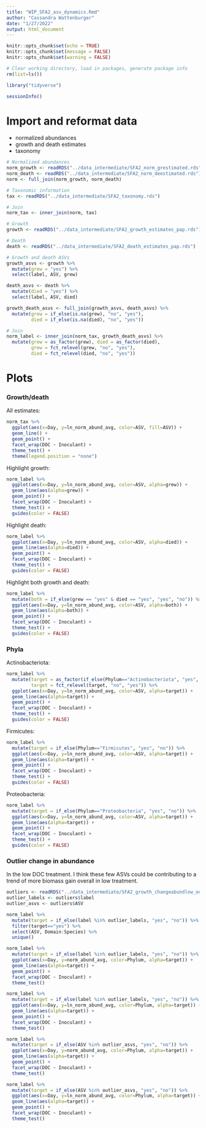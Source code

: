 ```yaml
---
title: "WIP_SFA2_asv_dynamics.Rmd"
author: "Cassandra Wattenburger"
date: "1/27/2022"
output: html_document
---
```


```r
knitr::opts_chunk$set(echo = TRUE)
knitr::opts_chunk$set(message = FALSE)
knitr::opts_chunk$set(warning = FALSE)
```

```r
# Clear working directory, load in packages, generate package info
rm(list=ls())

library("tidyverse")

sessionInfo()
```

# Import and reformat data

* normalized abundances
* growth and death estimates
* taxonomy

```r
# Normalized abundances
norm_growth <- readRDS("../data_intermediate/SFA2_norm_grestimated.rds")
norm_death <- readRDS("../data_intermediate/SFA2_norm_deestimated.rds")
norm <- full_join(norm_growth, norm_death)

# Taxonomic information
tax <- readRDS("../data_intermediate/SFA2_taxonomy.rds")

# Join
norm_tax <- inner_join(norm, tax)

# Growth
growth <- readRDS("../data_intermediate/SFA2_growth_estimates_pap.rds")

# Death
death <- readRDS("../data_intermediate/SFA2_death_estimates_pap.rds")

# Growth and death ASVs
growth_asvs <- growth %>% 
  mutate(grew = "yes") %>% 
  select(label, ASV, grew)

death_asvs <- death %>% 
  mutate(died = "yes") %>% 
  select(label, ASV, died)

growth_death_asvs <- full_join(growth_asvs, death_asvs) %>% 
  mutate(grew = if_else(is.na(grew), "no", "yes"),
         died = if_else(is.na(died), "no", "yes"))

# Join
norm_label <- inner_join(norm_tax, growth_death_asvs) %>% 
  mutate(grew = as_factor(grew), died = as_factor(died),
         grew = fct_relevel(grew, "no", "yes"),
         died = fct_relevel(died, "no", "yes"))
```

# Plots

### Growth/death

All estimates:

```r
norm_tax %>%
  ggplot(aes(x=Day, y=ln_norm_abund_avg, color=ASV, fill=ASV)) +
  geom_line() +
  geom_point() +
  facet_wrap(DOC ~ Inoculant) +
  theme_test() +
  theme(legend.position = "none")
```

Highlight growth:

```r
norm_label %>%
  ggplot(aes(x=Day, y=ln_norm_abund_avg, color=ASV, alpha=grew)) +
  geom_line(aes(alpha=grew)) +
  geom_point() +
  facet_wrap(DOC ~ Inoculant) +
  theme_test() +
  guides(color = FALSE)
```

Highlight death:

```r
norm_label %>%
  ggplot(aes(x=Day, y=ln_norm_abund_avg, color=ASV, alpha=died)) +
  geom_line(aes(alpha=died)) +
  geom_point() +
  facet_wrap(DOC ~ Inoculant) +
  theme_test() +
  guides(color = FALSE)
```

Highlight both growth and death:

```r
norm_label %>%
  mutate(both = if_else(grew == "yes" & died == "yes", "yes", "no")) %>% 
  ggplot(aes(x=Day, y=ln_norm_abund_avg, color=ASV, alpha=both)) +
  geom_line(aes(alpha=both)) +
  geom_point() +
  facet_wrap(DOC ~ Inoculant) +
  theme_test() +
  guides(color = FALSE)
```

### Phyla

Actinobacteriota:

```r
norm_label %>%
  mutate(target = as_factor(if_else(Phylum=="Actinobacteriota", "yes", "no")),
         target = fct_relevel(target, "no", "yes")) %>%
  ggplot(aes(x=Day, y=ln_norm_abund_avg, color=ASV, alpha=target)) +
  geom_line(aes(alpha=target)) +
  geom_point() +
  facet_wrap(DOC ~ Inoculant) +
  theme_test() +
  guides(color = FALSE)
```

Firmicutes:

```r
norm_label %>%
  mutate(target = if_else(Phylum=="Firmicutes", "yes", "no")) %>% 
  ggplot(aes(x=Day, y=ln_norm_abund_avg, color=ASV, alpha=target)) +
  geom_line(aes(alpha=target)) +
  geom_point() +
  facet_wrap(DOC ~ Inoculant) +
  theme_test() +
  guides(color = FALSE)
```

Proteobacteria:

```r
norm_label %>%
  mutate(target = if_else(Phylum=="Proteobacteria", "yes", "no")) %>% 
  ggplot(aes(x=Day, y=ln_norm_abund_avg, color=ASV, alpha=target)) +
  geom_line(aes(alpha=target)) +
  geom_point() +
  facet_wrap(DOC ~ Inoculant) +
  theme_test() +
  guides(color = FALSE)
```

### Outlier change in abundance

In the low DOC treatment. I think these few ASVs could be contributing to a trend of more biomass gain overall in low treatment.

```r
outliers <- readRDS("../data_intermediate/SFA2_growth_changeabundlow_outliers.rds")
outlier_labels <- outliers$label
outlier_asvs <- outliers$ASV

norm_label %>% 
  mutate(target = if_else(label %in% outlier_labels, "yes", "no")) %>% 
  filter(target=="yes") %>% 
  select(ASV, Domain:Species) %>% 
  unique()
```

```r
norm_label %>% 
  mutate(target = if_else(label %in% outlier_labels, "yes", "no")) %>% 
  ggplot(aes(x=Day, y=norm_abund_avg, color=Phylum, alpha=target)) +
  geom_line(aes(alpha=target)) +
  geom_point() +
  facet_wrap(DOC ~ Inoculant) +
  theme_test()

norm_label %>% 
  mutate(target = if_else(label %in% outlier_labels, "yes", "no")) %>% 
  ggplot(aes(x=Day, y=ln_norm_abund_avg, color=Phylum, alpha=target)) +
  geom_line(aes(alpha=target)) +
  geom_point() +
  facet_wrap(DOC ~ Inoculant) +
  theme_test()
```

```r
norm_label %>% 
  mutate(target = if_else(ASV %in% outlier_asvs, "yes", "no")) %>% 
  ggplot(aes(x=Day, y=norm_abund_avg, color=Phylum, alpha=target)) +
  geom_line(aes(alpha=target)) +
  geom_point() +
  facet_wrap(DOC ~ Inoculant) +
  theme_test()

norm_label %>% 
  mutate(target = if_else(ASV %in% outlier_asvs, "yes", "no")) %>% 
  ggplot(aes(x=Day, y=ln_norm_abund_avg, color=Phylum, alpha=target)) +
  geom_line(aes(alpha=target)) +
  geom_point() +
  facet_wrap(DOC ~ Inoculant) +
  theme_test()
```